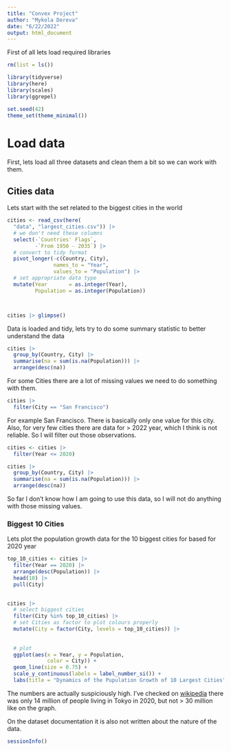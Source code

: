 ```yaml
---
title: "Convex Project"
author: "Mykola Dereva"
date: "6/22/2022"
output: html_document
---
```


First of all lets load required libraries

```r
rm(list = ls())

library(tidyverse)
library(here)
library(scales)
library(ggrepel)   

set.seed(42)
theme_set(theme_minimal())
```

# Load data

First, lets load all three datasets and clean them a bit so we can work with them.

## Cities data

Lets start with the set related to the biggest cities in the world

```r
cities <- read_csv(here(
  "data", "largest_cities.csv")) |> 
  # we don't need these columns
  select(-`Countries' Flags`,
         -`From 1950 - 2035`) |>  
  # convert to tidy format
  pivot_longer(-c(Country, City), 
               names_to = "Year",
               values_to = "Population") |> 
  # set appropriate data type 
  mutate(Year       = as.integer(Year),
         Population = as.integer(Population)) 



cities |> glimpse()
```

Data is loaded and tidy, lets try to do some summary statistic to better understand the data

```r
cities |> 
  group_by(Country, City) |> 
  summarise(na = sum(is.na(Population))) |> 
  arrange(desc(na))
```

For some Cities there are a lot of missing values we need to do something with them.

```r
cities |> 
  filter(City == "San Francisco")  
```

For example San Francisco. There is basically only one value for this city. Also, for very few cities there are data for > 2022 year, which I think is not reliable. So I will filter out those observations.

```r
cities <- cities |> 
  filter(Year <= 2020)
```

```r
cities |> 
  group_by(Country, City) |> 
  summarise(na = sum(is.na(Population))) |> 
  arrange(desc(na))
```

So far I don't know how I am going to use this data, so I will not do anything with those missing values.

### Biggest 10 Cities

Lets plot the population growth data for the 10 biggest cities for based for 2020 year

```r
top_10_cities <- cities |> 
  filter(Year == 2020) |> 
  arrange(desc(Population)) |> 
  head(10) |> 
  pull(City)
  
```

```r
cities |> 
  # select biggest cities
  filter(City %in% top_10_cities) |> 
  # set Cities as factor to plot colours properly
  mutate(City = factor(City, levels = top_10_cities)) |> 
  
  
  # plot
  ggplot(aes(x = Year, y = Population, 
             color = City)) + 
  geom_line(size = 0.75) +
  scale_y_continuous(labels = label_number_si()) +
  labs(title = "Dynamics of the Pupulation Growth of 10 Largest Cities")
```

The numbers are actually suspiciously high. I've checked on [wikipedia](https://en.wikipedia.org/wiki/Tokyo#Demographics) there was only 14 million of people living in Tokyo in 2020, but not > 30 million like on the graph. 

On the dataset documentation it is also not written about the nature of the data. 








```r
sessionInfo()
```

